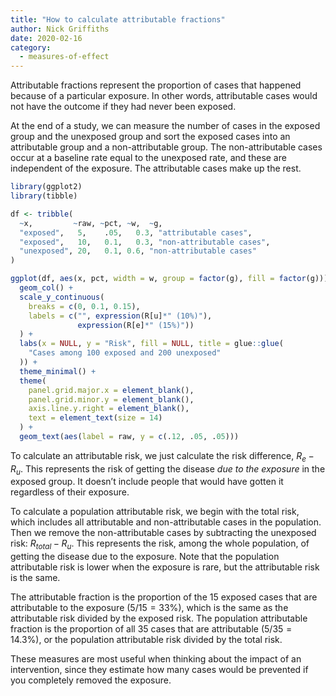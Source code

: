 ```yaml
---
title: "How to calculate attributable fractions"
author: Nick Griffiths
date: 2020-02-16
category:
  - measures-of-effect
---
```


Attributable fractions represent the proportion of cases that happened because of a particular exposure. In other words, attributable cases would not have the outcome if they had never been exposed.

At the end of a study, we can measure the number of cases in the exposed group and the unexposed group and sort the exposed cases into an attributable group and a non-attributable group. The non-attributable cases occur at a baseline rate equal to the unexposed rate, and these are independent of the exposure. The attributable cases make up the rest.

```r
library(ggplot2)
library(tibble)

df <- tribble(
  ~x,         ~raw, ~pct, ~w,  ~g,
  "exposed",   5,    .05,   0.3, "attributable cases",
  "exposed",   10,   0.1,   0.3, "non-attributable cases",
  "unexposed", 20,   0.1, 0.6, "non-attributable cases"
)

ggplot(df, aes(x, pct, width = w, group = factor(g), fill = factor(g))) +
  geom_col() +
  scale_y_continuous(
    breaks = c(0, 0.1, 0.15),
    labels = c("", expression(R[u]*" (10%)"),
               expression(R[e]*" (15%)"))
  ) +
  labs(x = NULL, y = "Risk", fill = NULL, title = glue::glue(
    "Cases among 100 exposed and 200 unexposed"
  )) +
  theme_minimal() +
  theme(
    panel.grid.major.x = element_blank(),    
    panel.grid.minor.y = element_blank(),
    axis.line.y.right = element_blank(),
    text = element_text(size = 14)
  ) +
  geom_text(aes(label = raw, y = c(.12, .05, .05)))
```

To calculate an attributable risk, we just calculate the risk difference, $R_e - R_u$. This represents the risk of getting the disease *due to the exposure* in the exposed group. It doesn't include people that would have gotten it regardless of their exposure.

To calculate a population attributable risk, we begin with the total risk, which includes all attributable and non-attributable cases in the population. Then we remove the non-attributable cases by subtracting the unexposed risk: $R_{total} - R_u$. This represents the risk, among the whole population, of getting the disease due to the exposure. Note that the population attributable risk is lower when the exposure is rare, but the attributable risk is the same.

The attributable fraction is the proportion of the 15 exposed cases that are attributable to the exposure ($5/15 = 33\%$), which is the same as the attributable risk divided by the exposed risk. The population attributable fraction is the proportion of all 35 cases that are attributable ($5/35 = 14.3\%$), or the population attributable risk divided by the total risk.

These measures are most useful when thinking about the impact of an intervention, since they estimate how many cases would be prevented if you completely removed the exposure.
